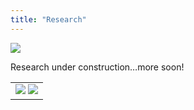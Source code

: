 ```yaml
---
title: "Research"
---
```


![](images/fish_rest.png)

Research under construction...more soon!  
  
  
  
------------------------------
![](images/nsf.jpg)                      ![](images/espm.png)
------------------------------